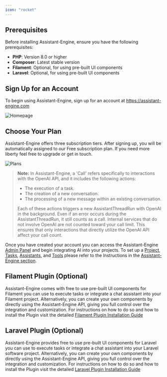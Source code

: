 ```yaml
---
icon: "rocket"
---
```


## **Prerequisites**


Before installing Assistant-Engine, ensure you have the following prerequisites:

- **PHP**: Version 8.0 or higher
- **Composer**: Latest stable version
- **Filament**: Optional, for using pre-built UI components
- **Laravel**: Optional, for using pre-built UI components


## **Sign Up for an Account**

To begin using Assistant-Engine, sign up for an account at https://assistant-engine.com

<Frame>
  <img src="images/assistant-engine-home.png" alt="Homepage"/>
</Frame>

## **Choose Your Plan**

Assistant-Engine offers three subscription tiers.
After signing up, you will be automatically assigned to our Free subscription plan.
If you need more liberty feel free to upgrade or get in touch. 

<Frame>
  <img src="images/assistant-engine-plans.png" alt="Plans"/>
</Frame>


> **Note:** In Assistant-Engine, a 'Call' refers specifically to interactions with the OpenAI API, and it includes the following actions:
> - The execution of a task.
> - The creation of a new conversation.
> - The processing of a new message within an existing conversation.  
> 
> Each of these actions triggers a new AssistantThreadRun with OpenAI in the background. Even if an error occurs during the AssistantThreadRun, it still counts as a call. Internal services that do not involve OpenAI are not counted toward your call limit. This ensures that only interactions that directly utilize the OpenAI API affect your call count.


Once you have created your account you can access the Assistant-Engine [Admin Panel](https://app.assistant-engine.com) and begin integrating AI into your projects.
To set up a [Project](/docs/Projects), [Tasks](/docs/Tasks), [Assistants](/docs/Assistants), and [Tools](/docs/Tools) please refer to the Instructions in the [Assistant-Engine section](/docs/Projects).


## **Filament Plugin (Optional)**

Assistant-Engine comes with free to use pre-built UI components for Filament you can use to execute tasks or integrate a chat assistant into your Filament project.
Alternatively, you can create your own components by directly using the Assistant-Engine API, giving you full control over the integration and customization.
For instructions on how to do so and how to install the Plugin visit the detailed [Filament Plugin Installation Guide](/docs/Filament)

## **Laravel Plugin (Optional)**

Assistant-Engine provides free to use pre-built UI components for Laravel you can use to execute tasks or integrate a chat assistant into your Laravel software project.
Alternatively, you can create your own components by directly using the Assistant-Engine API, giving you full control over the integration and customization.
For instructions on how to do so and how to install the Plugin visit the detailed [Laravel Plugin Installation Guide](/docs/Laravel)

